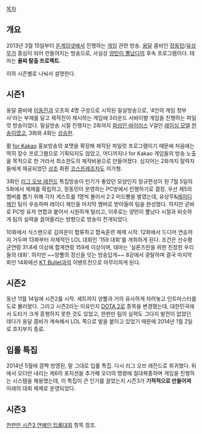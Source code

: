 [[목차]]

== 개요 ==
2013년 3월 15일부터 [[온게임넷]]에서 진행하는 [[게임]] 관련 방송. [[옹달]] 콤비인 [[장동민]]/[[유상무]]가 중심이 되어 만들어지는 방송으로, 사실상 [[양민이 뿔났다]]의 후속 프로그램이다. 테마는 '''꼴찌 탈출 프로젝트.'''

이하 시즌별로 나눠서 설명한다.


== 시즌1 ==
옹달 콤비에 [[이동진]]과 오초희 4명 구성으로 시작된 밀실방송으로, '4인의 게임 청부사'라는 부제를 달고 제작진이 제시하는 게임에 3라운드 서바이벌 게임을 진행하는 파일럿 방송이었다. 밀실방송 시절 진행자는 2화까지 [[화성인 바이러스]] V걸인 [[레이싱 모델]] [[한송이]]였고, 3화와 4화는 [[성승헌]].

활 [[for Kakao]] 홍보방송의 포맷을 확장해 제작된 파일럿 프로그램이기 때문에 처음에는 딱히 장수 프로그램으로 기획되지도 않았고, 어디까지나 for Kakao 게임들의 방송 노출을 목적으로 한 거라서 최소한도의 제작비용으로 만들어졌다. 심지어는 2화까지 탈락자들에게 제공되었던 [[상조]] 화환 [[코스프레]]조차도 저가형.

3화인 [[리그 오브 레전드]] 특집방송이 인기가 좋았던 모양인지 정규편성이 된 7월 5일의 5화에서 체제를 확립하고, 장동민이 운영하는 PC방에서 진행하기로 결정. 우선 제5의 멤버를 뽑기 위해 각자 게스트를 1명씩 불러서 2:2 미드빵을 벌였는데, 유상무&[[레이디 제인]] 팀이 우승하며 레이디 제인을 마지막 멤버로 받아들여 팀을 완성했다. 하지만 곧바로 PC방 유저 연합과 붙어서 시원하게 털리고, 이후로는 양민이 뿔났다 시절과 비슷하게 팀의 실력을 끌어올리는 방향으로 방송이 전개되었다.

10화에서 식스맨으로 김여운이 합류하고 합숙훈련 체제 시작. 12화에서 드디어 연승까지 거두며 13화부터 자체적인 LOL 대회인 '159 대회'를 개최하게 된다. 조건은 선수평균연령 31.8세 이상에 합계연령 159세 이상이며, 테마는 '실론즈만을 위한 진정한 우리들의 대회'. 하지만 ~~양뿔의 정신을 잇는 방송답게~~ 8강에서 광탈하며 결국 마지막화인 14화에선 [[KT 롤스터/리그 오브 레전드#s-4.2|KT Bullet]]과의 이벤트전으로 마무리하게 된다.

== 시즌2 ==
동년 11월 14일에 시즌2를 시작. 세트까지 양뿔과 거의 유사하게 차려놓고 인트마스터를 도로 불러왔다. 그리고 시즌2라는 이유인지 [[DOTA 2]]로 종목을 변경했는데, 대한민국에서 도타가 크게 흥행하지 못한 것도 있었고, 한판만 팀의 실력도 그다지 발전이 없었던 데다가 옹달 콤비가 계속해서 LOL 쪽으로 발을 붙이고 있었기 때문에 2014년 1월 2일로 흐지부지 종료.

== 입롤 특집 ==
2014년 5월에 깜짝 방영된, 말 그대로 입롤 특집. 다시 리그 오브 레전드로 회귀했다. 뒤에서 오더만 내리는 제6의 포지션을 추가해 오더의 명령에 절대복종하며 게임을 진행하는 시스템을 채용했는데, 이 특집이 큰 인기를 끌었는지 시즌3가 '''기적적으로 만들어져''' 아래의 대회 체제로 운영되었다.

== 시즌3 ==
[[한판만 시즌3 연예인 입롤대회]] 항목 참조.
